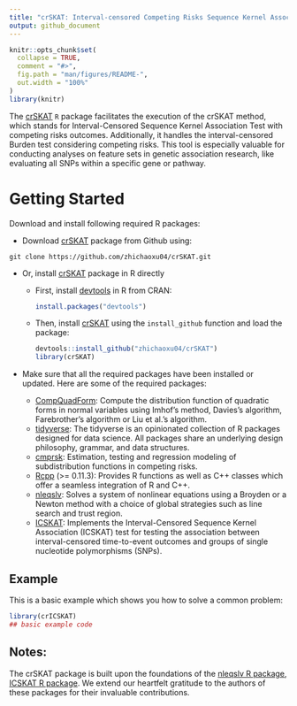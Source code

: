 ```yaml
---
title: "crSKAT: Interval-censored Competing Risks Sequence Kernel Association Test"
output: github_document
---
```


<!-- README.md is generated from README.Rmd. Please edit that file -->

```r
knitr::opts_chunk$set(
  collapse = TRUE,
  comment = "#>",
  fig.path = "man/figures/README-",
  out.width = "100%"
)
library(knitr)
```


<!-- badges: start -->
<!-- badges: end -->

The [crSKAT](https://github.com/zhichaoxu04/crSKAT) `R` package facilitates the execution of the crSKAT method, which stands for Interval-Censored Sequence Kernel Association Test with competing risks outcomes. Additionally, it handles the interval-censored Burden test considering competing risks. This tool is especially valuable for conducting analyses on feature sets in genetic association research, like evaluating all SNPs within a specific gene or pathway.


# Getting Started
Download and install following required R packages:

- Download [crSKAT](https://github.com/zhichaoxu04/crSKAT) package from Github using:

```
git clone https://github.com/zhichaoxu04/crSKAT.git
```

- Or, install [crSKAT](https://github.com/zhichaoxu04/crSKAT) package in R directly

  - First, install [devtools](https://devtools.r-lib.org) in R from CRAN:
    ```r
    install.packages("devtools")
    ```

  - Then, install [crSKAT](https://github.com/zhichaoxu04/crSKAT) using the `install_github` function and load the package:
    ```r
    devtools::install_github("zhichaoxu04/crSKAT")
    library(crSKAT)
    ```

- Make sure that all the required packages have been installed or updated. Here are some of the required packages:
  - [CompQuadForm](https://cran.r-project.org/web/packages/CompQuadForm/index.html): Compute the distribution function of quadratic forms in normal variables using Imhof's method, Davies's algorithm, Farebrother's algorithm or Liu et al.'s algorithm.
  - [tidyverse](https://www.tidyverse.org): The tidyverse is an opinionated collection of R packages designed for data science. All packages share an underlying design philosophy, grammar, and data structures.
  - [cmprsk](https://cran.r-project.org/web/packages/cmprsk/index.html): Estimation, testing and regression modeling of subdistribution functions in competing risks.
  - [Rcpp](https://cran.r-project.org/web/packages/Rcpp/index.html) (>= 0.11.3): Provides R functions as well as C++ classes which offer a seamless integration of R and C++.
  - [nleqslv](https://cran.r-project.org/web/packages/nleqslv/index.html): Solves a system of nonlinear equations using a Broyden or a Newton method with a choice of global strategies such as line search and trust region.
  - [ICSKAT](https://cran.r-project.org/web/packages/ICSKAT/index.html): Implements the Interval-Censored Sequence Kernel Association (ICSKAT) test for testing the association between interval-censored time-to-event outcomes and groups of single nucleotide polymorphisms (SNPs). 

## Example

This is a basic example which shows you how to solve a common problem:

```r
library(crICSKAT)
## basic example code
```

## Notes:
The crSKAT package is built upon the foundations of the [nleqslv R package](https://cran.r-project.org/web/packages/nleqslv/index.html), [ICSKAT R package](https://cran.r-project.org/web/packages/ICSKAT/index.html). We extend our heartfelt gratitude to the authors of these packages for their invaluable contributions.


<!-- Interval-censored data is a category of failure time data, also known as time-to-event data, that is frequently encountered in contemporary genetic datasets such as the UK Biobank (UKB) and St. Jude Lifetime Cohort Study (SJLIFE). While many individuals are familiar with right-censored data, which is a type of interval-censored data, interval-censored data is not precisely known but is only known to fall within a specific range or interval (such as between 0 and 10, between 15 and 18, or between 30 and infinity). -->

<!-- The follow-up information for individuals in the UK Biobank (UKB) was gathered using questionnaires and sample assays conducted during visit assessments, which were subsequently linked to their medical records. Consequently, providing longitudinal data with time-stamped phenome-wide diagnosis information presents a challenge. Therefore, for some diseases, the onset can only be determined to lie within an interval between two assessments or before the first assessment, rather than being precisely observed, resulting in interval-censored failure times. -->

<!-- Competing risks occur when an individual may experience multiple events that could lead to failure, and these events may compete with each other to cause the failure. This means that the occurrence of one event may affect or impede the likelihood of another event happening. For instance, during the study period, some individuals may have passed away due to other causes, rendering them unable to experience the fracture event or survive until the end of the study period. -->

<!-- There exist some ad-hoc approaches for handling interval-censored data, such as converting the occurrence of the event into a binary outcome and utilizing binary outcome techniques (e.g., logistic regression), or estimating the occurrence time to fall in the middle of the interval and using right-censored survival analysis methods. Nevertheless, when competing outcomes are present, utilizing interval-censored methodology that accounts for these competing risks frequently results in improved operating characteristics, such as better control of the Type I error rate or increased power. -->

<!-- ## Installation -->

<!-- You can install the development version of crICSKAT from [GitHub](https://github.com/) with: -->

<!-- ``` r -->
<!-- # install.packages("devtools") -->
<!-- devtools::install_github("YJJimpp/crICSKAT") -->
<!-- ``` -->

<!-- ## Example -->

<!-- This is a basic example which shows you how to solve a common problem: -->

<!-- ```{r example} -->
<!-- library(crICSKAT) -->
<!-- ## basic example code -->
<!-- ``` -->

<!-- What is special about using `README.Rmd` instead of just `README.md`? You can include R chunks like so: -->

<!-- ```{r cars} -->
<!-- summary(cars) -->
<!-- ``` -->

<!-- You'll still need to render `README.Rmd` regularly, to keep `README.md` up-to-date. `devtools::build_readme()` is handy for this. You could also use GitHub Actions to re-render `README.Rmd` every time you push. An example workflow can be found here: <https://github.com/r-lib/actions/tree/v1/examples>. -->

<!-- You can also embed plots, for example: -->

<!-- ```{r pressure, echo = FALSE} -->
<!-- plot(pressure) -->
<!-- ``` -->

<!-- In that case, don't forget to commit and push the resulting figure files, so they display on GitHub and CRAN. -->
